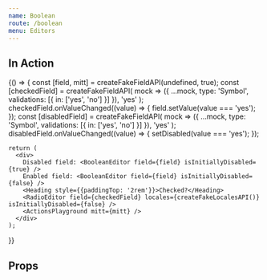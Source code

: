 ```yaml
---
name: Boolean
route: /boolean
menu: Editors
---
```



<Readme />


## In Action

<Playground>
  {() => {
    const [field, mitt] = createFakeFieldAPI(undefined, true);
    const [checkedField] = createFakeFieldAPI(
      mock => ({
        ...mock,
        type: 'Symbol',
        validations: [{ in: ['yes', 'no'] }]
      }),
      'yes'
    );
    checkedField.onValueChanged((value) => {
      field.setValue(value === 'yes');
    });
    const [disabledField] = createFakeFieldAPI(
      mock => ({
        ...mock,
        type: 'Symbol',
        validations: [{ in: ['yes', 'no'] }]
      }),
      'yes'
    );
    disabledField.onValueChanged((value) => {
      setDisabled(value === 'yes');
    });

    return (
      <div>
        Disabled field: <BooleanEditor field={field} isInitiallyDisabled={true} />
        Enabled field: <BooleanEditor field={field} isInitiallyDisabled={false} />
        <Heading style={{paddingTop: '2rem'}}>Checked?</Heading>
        <RadioEditor field={checkedField} locales={createFakeLocalesAPI()} isInitiallyDisabled={false} />
        <ActionsPlayground mitt={mitt} />
      </div>
    );
  }}
</Playground>

## Props

<Props of={BooleanEditor} />

